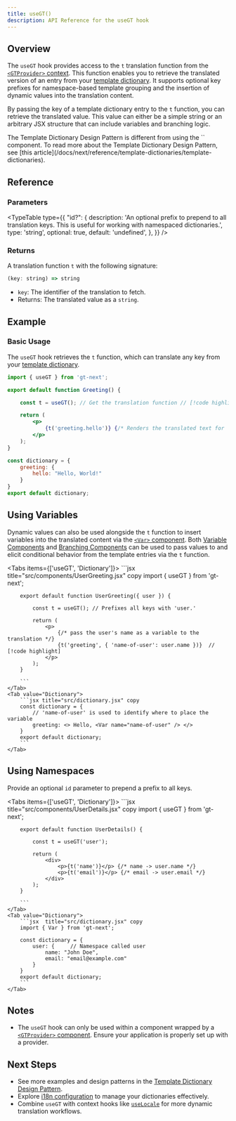 ```yaml
---
title: useGT()
description: API Reference for the useGT hook
---
```


## Overview

The `useGT` hook provides access to the `t` translation function from the [`<GTProvider>` context](/docs/next/api/components/gtprovider).
This function enables you to retrieve the translated version of an entry from your [template dictionary](/docs/next/reference/template-dictionaries/template-dictionaries).
It supports optional key prefixes for namespace-based template grouping and the insertion of dynamic values into the translation content.

By passing the key of a template dictionary entry to the `t` function, you can retrieve the translated value.
This value can either be a simple string or an arbitrary JSX structure that can include variables and branching logic.


<Callout>
    The Template Dictionary Design Pattern is different from using the `<T>` component.
    To read more about the Template Dictionary Design Pattern, see [this article](/docs/next/reference/template-dictionaries/template-dictionaries).
</Callout>

## Reference

### Parameters

<TypeTable
  type={{
    "id?": {
        description:
            'An optional prefix to prepend to all translation keys. This is useful for working with namespaced dictionaries.',
        type: 'string',
        optional: true,
        default: 'undefined',
    },
  }}
/>

### Returns

A translation function `t` with the following signature:

```jsx
(key: string) => string
```
- `key`: The identifier of the translation to fetch.
- Returns: The translated value as a `string`.




## Example

### Basic Usage

The `useGT` hook retrieves the `t` function, which can translate any key from your [template dictionary](/docs/next/reference/template-dictionaries/template-dictionaries).
```jsx title="src/components/Greeting.jsx" copy
import { useGT } from 'gt-next';

export default function Greeting() {

    const t = useGT(); // Get the translation function // [!code highlight]

    return (
        <p>
            {t('greeting.hello')} {/* Renders the translated text for 'greeting.hello' */} // [!code highlight]
        </p>
    );
}
```
```jsx title="src/dictionary.jsx" copy
const dictionary = {
    greeting: {
        hello: "Hello, World!"
    }
}
export default dictionary;
```
## Using Variables

Dynamic values can also be used alongside the `t` function to insert variables into the translated content via the [`<Var>` component](/docs/next/api/components/var).
Both [Variable Components](/docs/next/reference/template-dictionaries/variable-components)
and [Branching Components](/docs/next/reference/template-dictionaries/branching-components)
can be used to pass values to and elicit conditional behavior from the template entries via the `t` function.

<Tabs items={['useGT', 'Dictionary']}>
    <Tab value="useGT">
        ```jsx title="src/components/UserGreeting.jsx" copy
        import { useGT } from 'gt-next';

        export default function UserGreeting({ user }) {

            const t = useGT(); // Prefixes all keys with 'user.'

            return (
                <p>
                    {/* pass the user's name as a variable to the translation */}
                    {t('greeting', { 'name-of-user': user.name })}  // [!code highlight]
                </p>
            );
        }

        ```
    </Tab>
    <Tab value="Dictionary">
        ```jsx title="src/dictionary.jsx" copy
        const dictionary = {
            // 'name-of-user' is used to identify where to place the variable
            greeting: <> Hello, <Var name="name-of-user" /> </> 
        }
        export default dictionary;
        ```
    </Tab>
</Tabs>


## Using Namespaces

Provide an optional `id` parameter to prepend a prefix to all keys.

<Tabs items={['useGT', 'Dictionary']}>
    <Tab value="useGT">
        ```jsx title="src/components/UserDetails.jsx" copy
        import { useGT } from 'gt-next';

        export default function UserDetails() {

            const t = useGT('user');

            return (
                <div>
                    <p>{t('name')}</p> {/* name -> user.name */}
                    <p>{t('email')}</p> {/* email -> user.email */}
                </div>
            );
        }

        ```
    </Tab>
    <Tab value="Dictionary">
        ```jsx  title="src/dictionary.jsx" copy
        import { Var } from 'gt-next';

        const dictionary = {
            user: {     // Namespace called user
                name: "John Doe",
                email: "email@example.com"
            }
        }
        export default dictionary;
        ```
    </Tab>
</Tabs>

## Notes
 * The `useGT` hook can only be used within a component wrapped by a [`<GTProvider>` component](/docs/next/api/components/gtprovider). Ensure your application is properly set up with a provider.

## Next Steps
 * See more examples and design patterns in the [Template Dictionary Design Pattern](/docs/next/reference/template-dictionaries/template-dictionaries).
 * Explore [i18n configuration](/docs/next/reference/i18n-configuration) to manage your dictionaries effectively.
 * Combine `useGT` with context hooks like [`useLocale`](/docs/next/api//helpers/useLocale) for more dynamic translation workflows.
